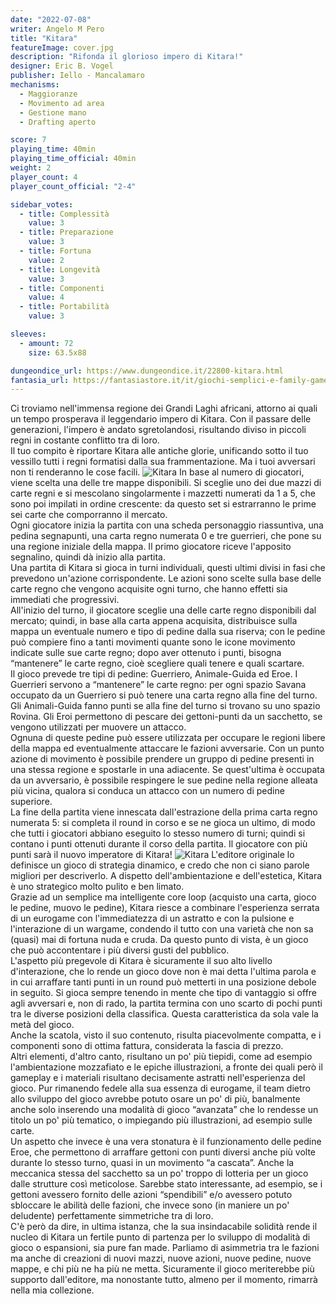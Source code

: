 ```yaml
---
date: "2022-07-08"
writer: Angelo M Pero
title: "Kitara"
featureImage: cover.jpg
description: "Rifonda il glorioso impero di Kitara!"
designer: Eric B. Vogel
publisher: Iello - Mancalamaro
mechanisms:
  - Maggioranze
  - Movimento ad area
  - Gestione mano
  - Drafting aperto

score: 7
playing_time: 40min
playing_time_official: 40min
weight: 2
player_count: 4
player_count_official: "2-4"

sidebar_votes:
  - title: Complessità
    value: 3
  - title: Preparazione
    value: 3
  - title: Fortuna
    value: 2
  - title: Longevità
    value: 3
  - title: Componenti
    value: 4
  - title: Portabilità
    value: 3

sleeves:
  - amount: 72
    size: 63.5x88

dungeondice_url: https://www.dungeondice.it/22800-kitara.html
fantasia_url: https://fantasiastore.it/it/giochi-semplici-e-family-games/11599-kitara.html
---
```


<Setting>
  Ci troviamo nell'immensa regione dei Grandi Laghi africani, attorno ai quali
  un tempo prosperava il leggendario impero di Kitara. Con il passare delle
  generazioni, l'impero è andato sgretolandosi, risultando diviso in piccoli
  regni in costante conflitto tra di loro.
  <br />
  Il tuo compito è riportare Kitara alle antiche glorie, unificando sotto il tuo
  vessillo tutti i regni formatisi dalla sua frammentazione. Ma i tuoi avversari
  non ti renderanno le cose facili.
</Setting>

<img src="./game1.jpg" alt="Kitara" />

<Rules>
  In base al numero di giocatori, viene scelta una delle tre mappe disponibili.
  Si sceglie uno dei due mazzi di carte regni e si mescolano singolarmente i
  mazzetti numerati da 1 a 5, che sono poi impilati in ordine crescente: da
  questo set si estrarranno le prime sei carte che comporranno il mercato.
  <br />
  Ogni giocatore inizia la partita con una scheda personaggio riassuntiva, una
  pedina segnapunti, una carta regno numerata 0 e tre guerrieri, che pone su una
  regione iniziale della mappa. Il primo giocatore riceve l'apposito segnalino,
  quindi dà inizio alla partita.
  <br />
  Una partita di Kitara si gioca in turni individuali, questi ultimi divisi in
  fasi che prevedono un'azione corrispondente. Le azioni sono scelte sulla base
  delle carte regno che vengono acquisite ogni turno, che hanno effetti sia
  immediati che progressivi.
  <br />
  All'inizio del turno, il giocatore sceglie una delle carte regno disponibili
  dal mercato; quindi, in base alla carta appena acquisita, distribuisce sulla
  mappa un eventuale numero e tipo di pedine dalla sua riserva; con le pedine
  può compiere fino a tanti movimenti quante sono le icone movimento indicate
  sulle sue carte regno; dopo aver ottenuto i punti, bisogna “mantenere” le
  carte regno, cioè scegliere quali tenere e quali scartare.
  <br />
  Il gioco prevede tre tipi di pedine: Guerriero, Animale-Guida ed Eroe. I
  Guerrieri servono a “mantenere” le carte regno: per ogni spazio Savana
  occupato da un Guerriero si può tenere una carta regno alla fine del turno.
  Gli Animali-Guida fanno punti se alla fine del turno si trovano su uno spazio
  Rovina. Gli Eroi permettono di pescare dei gettoni-punti da un sacchetto, se
  vengono utilizzati per muovere un attacco.
  <br />
  Ognuna di queste pedine può essere utilizzata per occupare le regioni libere
  della mappa ed eventualmente attaccare le fazioni avversarie. Con un punto
  azione di movimento è possibile prendere un gruppo di pedine presenti in una
  stessa regione e spostarle in una adiacente. Se quest'ultima è occupata da un
  avversario, è possibile respingere le sue pedine nella regione alleata più
  vicina, qualora si conduca un attacco con un numero di pedine superiore.
  <br />
  La fine della partita viene innescata dall'estrazione della prima carta regno
  numerata 5: si completa il round in corso e se ne gioca un ultimo, di modo che
  tutti i giocatori abbiano eseguito lo stesso numero di turni; quindi si
  contano i punti ottenuti durante il corso della partita. Il giocatore con più
  punti sarà il nuovo imperatore di Kitara!
</Rules>

<img src="./game2.jpg" alt="Kitara" />

<Feedback>
  L'editore originale lo definisce un gioco di strategia dinamico, e credo che
  non ci siano parole migliori per descriverlo. A dispetto dell'ambientazione e
  dell'estetica, Kitara è uno strategico molto pulito e ben limato.
  <br />
  Grazie ad un semplice ma intelligente core loop (acquisto una carta, gioco le
  pedine, muovo le pedine), Kitara riesce a combinare l'esperienza serrata di un
  eurogame con l'immediatezza di un astratto e con la pulsione e l'interazione
  di un wargame, condendo il tutto con una varietà che non sa (quasi) mai di
  fortuna nuda e cruda. Da questo punto di vista, è un gioco che può
  accontentare i più diversi gusti del pubblico.
  <br />
  L'aspetto più pregevole di Kitara è sicuramente il suo alto livello
  d'interazione, che lo rende un gioco dove non è mai detta l'ultima parola e in
  cui arraffare tanti punti in un round può metterti in una posizione debole in
  seguito. Si gioca sempre tenendo in mente che tipo di vantaggio si offre agli
  avversari e, non di rado, la partita termina con uno scarto di pochi punti tra
  le diverse posizioni della classifica. Questa caratteristica da sola vale la
  metà del gioco.
  <br />
  Anche la scatola, visto il suo contenuto, risulta piacevolmente compatta, e i
  componenti sono di ottima fattura, considerata la fascia di prezzo.
  <br />
  Altri elementi, d'altro canto, risultano un po' più tiepidi, come ad esempio
  l'ambientazione mozzafiato e le epiche illustrazioni, a fronte dei quali però
  il gameplay e i materiali risultano decisamente astratti nell'esperienza del
  gioco. Pur rimanendo fedele alla sua essenza di eurogame, il team dietro allo
  sviluppo del gioco avrebbe potuto osare un po' di più, banalmente anche solo
  inserendo una modalità di gioco “avanzata” che lo rendesse un titolo un po'
  più tematico, o impiegando più illustrazioni, ad esempio sulle carte.
  <br />
  Un aspetto che invece è una vera stonatura è il funzionamento delle pedine
  Eroe, che permettono di arraffare gettoni con punti diversi anche più volte
  durante lo stesso turno, quasi in un movimento “a cascata”. Anche la meccanica
  stessa del sacchetto sa un po' troppo di lotteria per un gioco dalle strutture
  così meticolose. Sarebbe stato interessante, ad esempio, se i gettoni avessero
  fornito delle azioni “spendibili” e/o avessero potuto sbloccare le abilità
  delle fazioni, che invece sono (in maniere un po' deludente) perfettamente
  simmetriche tra di loro.
  <br />
  C'è però da dire, in ultima istanza, che la sua insindacabile solidità rende
  il nucleo di Kitara un fertile punto di partenza per lo sviluppo di modalità
  di gioco o espansioni, sia pure fan made. Parliamo di asimmetria tra le
  fazioni ma anche di creazioni di nuovi mazzi, nuove azioni, nuove pedine,
  nuove mappe, e chi più ne ha più ne metta. Sicuramente il gioco meriterebbe
  più supporto dall'editore, ma nonostante tutto, almeno per il momento, rimarrà
  nella mia collezione.
</Feedback>

<Instagram id="Cfv5i-6DjWV" />
